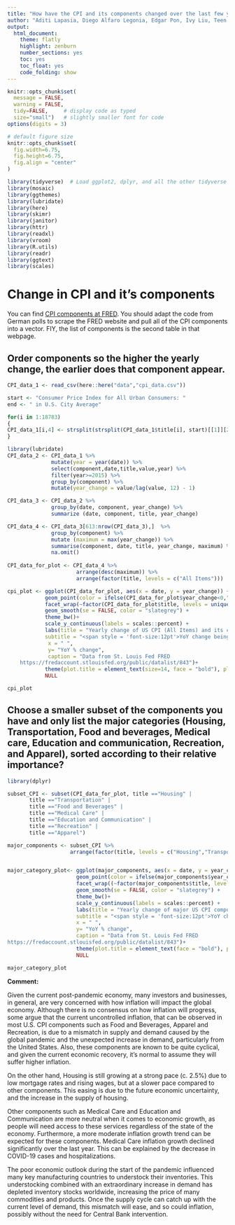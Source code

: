 ```yaml
---
title: "How have the CPI and its components changed over the last few years?"
author: "Aditi Lapasia, Diego Alfaro Legonia, Edgar Pon, Ivy Liu, Teen Ho Nicholas Ching, Roberto Keaney, Susan Wang"
output:
  html_document:
    theme: flatly
    highlight: zenburn
    number_sections: yes
    toc: yes
    toc_float: yes
    code_folding: show
---
```



```r
knitr::opts_chunk$set(
  message = FALSE, 
  warning = FALSE, 
  tidy=FALSE,     # display code as typed
  size="small")   # slightly smaller font for code
options(digits = 3)

# default figure size
knitr::opts_chunk$set(
  fig.width=6.75, 
  fig.height=6.75,
  fig.align = "center"
)
```


```r
library(tidyverse)  # Load ggplot2, dplyr, and all the other tidyverse packages
library(mosaic)
library(ggthemes)
library(lubridate)
library(here)
library(skimr)
library(janitor)
library(httr)
library(readxl)
library(vroom)
library(R.utils)
library(readr)
library(ggtext)
library(scales)
```

# Change in CPI and it's components

You can find [CPI components at  FRED](https://fredaccount.stlouisfed.org/public/datalist/843). You should adapt the code from German polls to scrape the FRED website and pull all of the CPI components into a vector. FIY, the list of components is the second table in that webpage.


## Order components so the higher the yearly change, the earlier does that component appear.

```r
CPI_data_1 <- read_csv(here::here("data","cpi_data.csv"))

start <- "Consumer Price Index for All Urban Consumers: "
end <- " in U.S. City Average"

for(i in 1:18783)
{
CPI_data_1[i,4] <- strsplit(strsplit(CPI_data_1$title[i], start)[[1]][2], end)[[1]][1]
}

library(lubridate)
CPI_data_2 <- CPI_data_1 %>% 
              mutate(year = year(date)) %>%
              select(component,date,title,value,year) %>%   
              filter(year>=2015) %>% 
              group_by(component) %>% 
              mutate(year_change = value/lag(value, 12) - 1)

CPI_data_3 <- CPI_data_2 %>% 
              group_by(date, component, year_change) %>% 
              summarize (date, component, title, year_change)

CPI_data_4 <- CPI_data_3[613:nrow(CPI_data_3),]  %>% 
              group_by(component) %>%
              mutate (maximum = max(year_change)) %>% 
              summarise(component, date, title, year_change, maximum) %>% 
              na.omit()
  
CPI_data_for_plot <- CPI_data_4 %>% 
                      arrange(desc(maximum)) %>%
                      arrange(factor(title, levels = c("All Items")))

cpi_plot <- ggplot(CPI_data_for_plot, aes(x = date, y = year_change)) +
            geom_point(color = ifelse(CPI_data_for_plot$year_change<0,"steelblue1","orangered")) +
            facet_wrap(~factor(CPI_data_for_plot$title, levels = unique(CPI_data_for_plot$title)), ncol = 6, scales = "free")+
            geom_smooth(se = FALSE, color = "slategrey") +
            theme_bw()+
            scale_y_continuous(labels = scales::percent) +
            labs(title = "Yearly change of US CPI (All Items) and its components",
            subtitle = "<span style = 'font-size:12pt'>YoY change being <span style = 'color: orangered;'>positive</span> and <span style = 'color:       steelblue1;'>negative</span><br>Jan 2016 to Aug 2021",
             x = " ",
             y= "YoY % change",
             caption = "Data from St. Louis Fed FRED
    https://fredaccount.stlouisfed.org/public/datalist/843")+
            theme(plot.title = element_text(size=14, face = "bold"), plot.subtitle = element_markdown(size= 12), strip.text = element_text(size=10)) +
            NULL

cpi_plot

```

## Choose a smaller subset of the components you have and only list the major categories (Housing, Transportation, Food and beverages, Medical care, Education and communication, Recreation, and Apparel), sorted according to their relative importance?

```r

library(dplyr)

subset_CPI <- subset(CPI_data_for_plot, title =="Housing" |
       title =="Transportation" |
       title =="Food and Beverages" |
       title =="Medical Care" |
       title =="Education and Communication" |
       title =="Recreation" |
       title =="Apparel") 

major_components <- subset_CPI %>% 
                    arrange(factor(title, levels = c("Housing","Transportation", "Food and Beverages", "Medical Care","Education and Communication","Recreation","Apparel")))


major_category_plot<- ggplot(major_components, aes(x = date, y = year_change)) +
                      geom_point(color = ifelse(major_components$year_change<0,"steelblue1","orangered")) +
                      facet_wrap((~factor(major_components$title, levels = unique(major_components$title))), scales = "free")+
                      geom_smooth(se = FALSE, color = "slategrey") +
                      theme_bw()+
                      scale_y_continuous(labels = scales::percent) +
                      labs(title = "Yearly change of major US CPI components",
                      subtitle = "<span style = 'font-size:12pt'>YoY change being <span style = 'color: orangered;'>positive</span> and <span style = 'color: steelblue1;'>negative</span><br>Jan 2016 to Aug 2021",
                      x = " ",
                      y= "YoY % change",
                      caption = "Data from St. Louis Fed FRED
https://fredaccount.stlouisfed.org/public/datalist/843")+
                      theme(plot.title = element_text(face = "bold"), plot.subtitle = element_markdown( ), strip.text = element_text(size=8.5)) +
                      NULL

major_category_plot

```


**Comment:**

Given the current post-pandemic economy, many investors and businesses, in general, are very concerned with how inflation will impact the global economy. Although there is no consensus on how inflation will progress, some argue that the current uncontrolled inflation, that can be observed in most U.S. CPI components such as Food and Beverages, Apparel and Recreation, is due to a mismatch in supply and demand caused by the global pandemic and the unexpected increase in demand, particularly from the United States. Also, these components are known to be quite cyclical, and given the current economic recovery, it’s normal to assume they will suffer higher inflation.

On the other hand, Housing is still growing at a strong pace (c. 2.5%) due to low mortgage rates and rising wages, but at a slower pace compared to other components. This easing is due to the future economic uncertainty, and the increase in the supply of housing.

Other components such as Medical Care and Education and Communication are more neutral when it comes to economic growth, as people will need access to these services regardless of the state of the economy. Furthermore, a more moderate inflation growth trend can be expected for these components. Medical Care inflation growth declined significantly over the last year. This can be explained by the decrease in COVID-19 cases and hospitalizations.

The poor economic outlook during the start of the pandemic influenced many key manufacturing countries to understock their inventories. This understocking combined with an extraordinary increase in demand has depleted inventory stocks worldwide, increasing the price of many commodities and products. Once the supply cycle can catch up with the current level of demand, this mismatch will ease, and so could inflation, possibly without the need for Central Bank intervention.